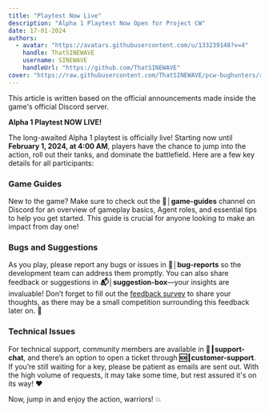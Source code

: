 ```yaml
---
title: "Playtest Now Live"
description: "Alpha 1 Playtest Now Open for Project CW"
date: 17-01-2024
authors:
  - avatar: "https://avatars.githubusercontent.com/u/133239148?v=4"
    handle: ThatSINEWAVE
    username: SINEWAVE
    handleUrl: "https://github.com/ThatSINEWAVE"
cover: "https://raw.githubusercontent.com/ThatSINEWAVE/pcw-bughunters/refs/heads/main/images/blogs/Alpha1ServersLive.jpg"
---
```


This article is written based on the official announcements made inside the game's official Discord server.

**Alpha 1 Playtest NOW LIVE!**

The long-awaited Alpha 1 playtest is officially live! Starting now until **February 1, 2024, at 4:00 AM**, players have the chance to jump into the action, roll out their tanks, and dominate the battlefield. Here are a few key details for all participants:

### Game Guides
New to the game? Make sure to check out the **📙│game-guides** channel on Discord for an overview of gameplay basics, Agent roles, and essential tips to help you get started. This guide is crucial for anyone looking to make an impact from day one!

### Bugs and Suggestions
As you play, please report any bugs or issues in **🐞│bug-reports** so the development team can address them promptly. You can also share feedback or suggestions in **📬│suggestion-box**—your insights are invaluable! Don’t forget to fill out the [feedback survey](https://survey.alchemer.eu/s3/90660678/c5c8ad11f5da) to share your thoughts, as there may be a small competition surrounding this feedback later on. 👀

### Technical Issues
For technical support, community members are available in **🧰┃support-chat**, and there’s an option to open a ticket through **🆘┃customer-support**. If you’re still waiting for a key, please be patient as emails are sent out. With the high volume of requests, it may take some time, but rest assured it's on its way! ❤️

Now, jump in and enjoy the action, warriors! 💥
